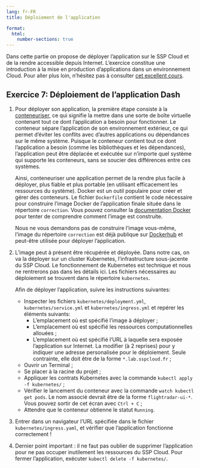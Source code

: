 ```yaml
---
lang: fr-FR
title: Déploiement de l'application

format:
  html:
    number-sections: true
---
```


Dans cette partie on propose de déployer l'application sur le SSP Cloud et de la rendre accessible depuis Internet. L'exercice constitue une introduction à la mise en production d'applications dans un environnement Cloud. Pour aller plus loin, n'hésitez pas à consulter [cet excellent cours](https://ensae-reproductibilite.github.io/website/).

::: {.callout-tip collapse="false" icon=false}
## `<i class="bi bi-book"></i>`{=html} Exercice 7: Déploiement de l'application Dash

1. Pour déployer son application, la première étape consiste à la [conteneuriser](https://ensae-reproductibilite.github.io/website/chapters/portability.html#les-conteneurs), ce qui signifie la mettre dans une sorte de boîte virtuelle contenant tout ce dont l'application a besoin pour fonctionner. Le conteneur sépare l'application de son environnement extérieur, ce qui permet d'éviter les conflits avec d'autres applications ou dépendances sur le même système. Puisque le conteneur contient tout ce dont l'application a besoin (comme les bibliothèques et les dépendances), l'application peut être déplacée et exécutée sur n'importe quel système qui supporte les conteneurs, sans se soucier des différences entre ces systèmes.

    Ainsi, conteneuriser une application permet de la rendre plus facile à déployer, plus fiable et plus portable (en utilisant efficacement les ressources du système). Docker est un outil populaire pour créer et gérer des conteneurs. Le fichier `Dockerfile` contient le code nécessaire pour construire l'image Docker de l'application finale située dans le répertoire `correction`. Vous pouvez consulter la [documentation Docker](https://docs.docker.com/build/building/packaging/) pour tenter de comprendre comment l'image est construite.

    Nous ne vous demandons pas de construire l'image vous-même, l'image du répertoire `correction` est déjà publique sur [Dockerhub](https://hub.docker.com/r/inseefrlab/funathon2024-sujet3/) et peut-être utilisée pour déployer l'application.

2. L'image peut à présent être récupérée et déployée. Dans notre cas, on va la déployer sur un cluster Kubernetes, l'infrastructure sous-jacente du SSP Cloud. Le fonctionnement de Kubernetes est technique et nous ne rentrerons pas dans les détails ici. Les fichiers nécessaires au déploiement se trouvent dans le répertoire `kubernetes`.

    Afin de déployer l'application, suivre les instructions suivantes:

    - Inspecter les fichiers `kubernetes/deployment.yml`, `kubernetes/service.yml` et `kubernetes/ingress.yml` et repérer les éléments suivants:
        - L'emplacement où est spécifié l'image à déployer ;
        - L'emplacement où est spécifié les ressources computationnelles allouées ;
        - L'emplacement où est spécifié l'URL à laquelle sera exposée l'application sur Internet. La modifier (à 2 reprises) pour y indiquer une adresse personalisée pour le déploiement. Seule contrainte, elle doit être de la forme `*.lab.sspcloud.fr` ;
    - Ouvrir un Terminal ;
    - Se placer à la racine du projet ;
    - Appliquer les contrats Kubernetes avec la commande `kubectl apply -f kubernetes/` ;
    - Vérifier le lancement du conteneur avec la commande `watch kubectl get pods`. Le nom associé devrait être de la forme `flightradar-ui-*`. Vous pouvez sortir de cet écran avec `Ctrl + C` ;
    - Attendre que le conteneur obtienne le statut `Running`.

3. Entrer dans un navigateur l'URL spécifiée dans le fichier `kubernetes/ingress.yaml`, et vérifier que l'application fonctionne correctement !

4. Dernier point important : il ne faut pas oublier de supprimer l'application pour ne pas occuper inutilement les ressources du SSP Cloud. Pour fermer l'application, exécuter `kubectl delete -f kubernetes/`.

:::
